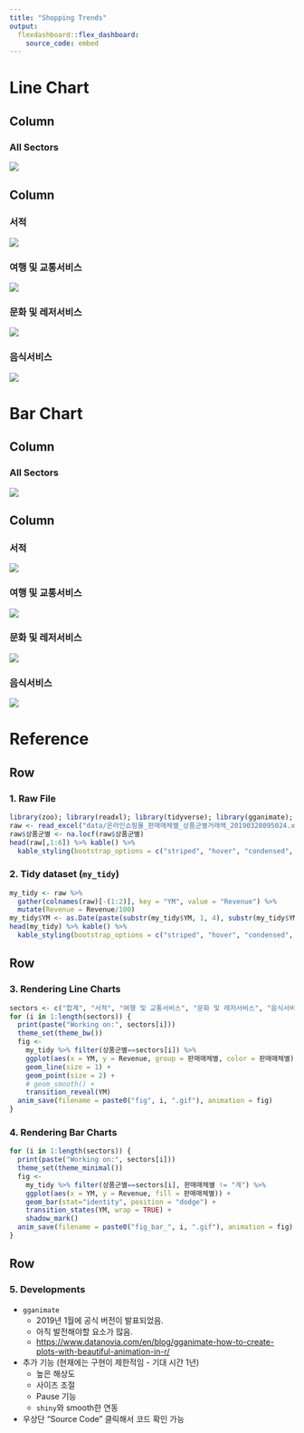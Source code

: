 ```yaml
---
title: "Shopping Trends"
output: 
  flexdashboard::flex_dashboard:
    source_code: embed 
---
```


Line Chart       
=====================================   
    
Column  
-------------------------------------  
    
### All Sectors  

![](fig1.gif)  
   
Column {.tabset}  
-------------------------------------  
   
### 서적    

![](fig2.gif)  

### 여행 및 교통서비스   

![](fig3.gif)  

### 문화 및 레저서비스  
    
![](fig4.gif)    

### 음식서비스  

![](fig5.gif)   

Bar Chart     
=====================================   
    
Column 
-------------------------------------
    
### All Sectors  

![](fig_bar_1.gif)  

Column {.tabset}
-------------------------------------
   
### 서적   

![](fig_bar_2.gif)  
 
### 여행 및 교통서비스  

![](fig_bar_3.gif)  
    

### 문화 및 레저서비스  

![](fig_bar_4.gif)  

### 음식서비스  

![](fig_bar_5.gif)  

Reference {data-orientation=rows} 
=====================================     

Row {data-height=400}
-------------------------------------  

### 1. Raw File   

```r
library(zoo); library(readxl); library(tidyverse); library(gganimate); library(kableExtra)
raw <- read_excel("data/온라인쇼핑몰_판매매체별_상품군별거래액_20190328095024.xlsx", sheet = "데이터")
raw$상품군별 <- na.locf(raw$상품군별)
head(raw[,1:6]) %>% kable() %>% 
  kable_styling(bootstrap_options = c("striped", "hover", "condensed", "responsive"), full_width = F)
```

### 2. Tidy dataset (`my_tidy`)  

```r
my_tidy <- raw %>% 
  gather(colnames(raw)[-(1:2)], key = "YM", value = "Revenue") %>%
  mutate(Revenue = Revenue/100)
my_tidy$YM <- as.Date(paste(substr(my_tidy$YM, 1, 4), substr(my_tidy$YM, 7, 8), 15, sep = "-"))
head(my_tidy) %>% kable() %>% 
  kable_styling(bootstrap_options = c("striped", "hover", "condensed", "responsive"), full_width = F)
```   

Row {data-height=300}
------------------------------------- 

### 3. Rendering Line Charts   

```r
sectors <- c("합계", "서적", "여행 및 교통서비스", "문화 및 레저서비스", "음식서비스") 
for (i in 1:length(sectors)) {
  print(paste("Working on:", sectors[i]))
  theme_set(theme_bw())
  fig <- 
    my_tidy %>% filter(상품군별==sectors[i]) %>% 
    ggplot(aes(x = YM, y = Revenue, group = 판매매체별, color = 판매매체별)) + 
    geom_line(size = 1) + 
    geom_point(size = 2) + 
    # geom_smooth() +
    transition_reveal(YM)
  anim_save(filename = paste0("fig", i, ".gif"), animation = fig) 
} 
```

### 4. Rendering Bar Charts   

```r
for (i in 1:length(sectors)) {
  print(paste("Working on:", sectors[i]))
  theme_set(theme_minimal())
  fig <- 
    my_tidy %>% filter(상품군별==sectors[i], 판매매체별 != "계") %>% 
    ggplot(aes(x = YM, y = Revenue, fill = 판매매체별)) + 
    geom_bar(stat="identity", position = "dodge") + 
    transition_states(YM, wrap = TRUE) +
    shadow_mark()
  anim_save(filename = paste0("fig_bar_", i, ".gif"), animation = fig)
} 
``` 

Row {data-height=300} 
-----------------------------------------

### 5. Developments 

+ `gganimate` 
    + 2019년 1월에 공식 버전이 발표되었음. 
    + 아직 발전해야할 요소가 많음. 
    + <https://www.datanovia.com/en/blog/gganimate-how-to-create-plots-with-beautiful-animation-in-r/>
+ 추가 기능 (현재에는 구현이 제한적임 - 기대 시간 1년)  
    + 높은 해상도  
    + 사이즈 조절  
    + Pause 기능  
    + `shiny`와 smooth한 연동  
+ 우상단 "Source Code" 클릭해서 코드 확인 가능 

